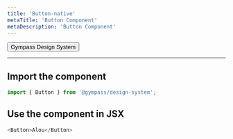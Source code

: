 ```yaml
---
title: 'Button-native'
metaTitle: 'Button Component'
metaDescription: 'Button Component'
---
```


<Button>Gympass Design System</Button>

---

## Import the component

```javascript
import { Button } from '@gympass/design-system';
```

## Use the component in JSX

```javascript react-live=true
<Button>Alou</Button>
```

